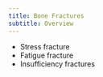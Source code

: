 ```yaml
---
title: Bone Fractures
subtitle: Overview
---
```


<!-- . Stress fractures occur due to repetitive loading without adequate rest, where bone resorption occurs faster than bone formation. Fatigue fractures occur in the presence of overuse with normal bone density. In comparison, insufficiency fractures occur with normal load with weakened bone integrity. Endurance athletes and older individuals with osteoporosis are at risk for developing these types of stress fractures. @aptaCurrentConceptsOrthopaedic2024 -->

<ul>
    <li>Stress fracture</li>
    <li>Fatigue fracture</li>
    <li>Insufficiency fractures</li>
</ul>
